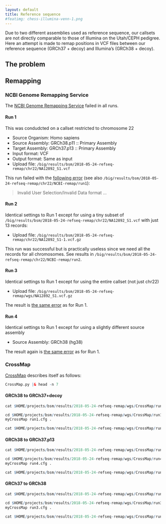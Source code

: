 ```yaml
---
layout: default
title: Reference sequence
#featimg: chess-illumina-venn-1.png
---
```


Due to two different assemblies used as reference sequence, our callsets are not directly comparable to those of Illumina on the Utah/CEPH pedigree.  Here an attempt is made to remap positions in VCF files between our reference sequence (GRCh37 + decoy) and Illumina's (GRCh38 + decoy).

## The problem

## Remapping

### NCBI Genome Remapping Service

The [NCBI Genome Remapping Service](https://www.ncbi.nlm.nih.gov/genome/tools/remap) failed in all runs.

#### Run 1

This was condudcted on a callset restricted to chromosome 22

* Source Organism: Homo sapiens
* Source Assembly: GRCh38.p11 :: Primary Assembly
* Target Assembly: GRCh37.p13 :: Primary Assembly
* Input format: VCF
* Output format: Same as input
* Upload file: `/big/results/bsm/2018-05-24-refseq-remap/chr22/NA12892_S1.vcf`

This run failed with the [following error](https://www.ncbi.nlm.nih.gov/genome/tools/remap/JSID_01_374401_130.14.22.10_9000_remap__1527884566) (see also `/big/results/bsm/2018-05-24-refseq-remap/chr22/NCBI-remap/run1`):

> Invalid User Selection/Invalid Data format
> ...

#### Run 2

Identical settings to Run 1 except for using a tiny subset of `/big/results/bsm/2018-05-24-refseq-remap/chr22/NA12892_S1.vcf` with just 13 records:

* Upload file: `/big/results/bsm/2018-05-24-refseq-remap/chr22/NA12892_S1-1.vcf.gz`

This run was successful but is practically useless since we need all the records for all chromosomes.  See results in `/big/results/bsm/2018-05-24-refseq-remap/chr22/NCBI-remap/run2`.

#### Run 3

Identical settings to Run 1 except for using the entire callset (not just chr22)

* Upload file: `/big/results/bsm/2018-05-24-refseq-remap/wgs/NA12892_S1.vcf.gz`

The result is [the same error](https://www.ncbi.nlm.nih.gov/genome/tools/remap/JSID_01_454585_130.14.18.6_9000_remap__1527891717) as for Run 1.

#### Run 4

Identical settings to Run 1 except for using a slightly different source assembly

* Source Assembly: GRCh38 (hg38)

The result again is [the same error](https://www.ncbi.nlm.nih.gov/genome/tools/remap/JSID_01_454585_130.14.18.6_9000_remap__1527891717) as for Run 1.

### CrossMap

[CrossMap](http://crossmap.sourceforge.net) describes itself as follows:

```r
CrossMap.py |& head -n 7
```

#### GRCh38 to GRCh37+decoy

```r
cat $HOME/projects/bsm/results/2018-05-24-refseq-remap/wgs/CrossMap/run1/run1.cfg
```

```r
cd $HOME/projects/bsm/results/2018-05-24-refseq-remap/wgs/CrossMap/run1
myCrossMap run1.cfg .
```

```r
cat $HOME/projects/bsm/results/2018-05-24-refseq-remap/wgs/CrossMap/run1/*log
```

#### GRCh38 to GRCh37.p13

```r
cat $HOME/projects/bsm/results/2018-05-24-refseq-remap/wgs/CrossMap/run4/run4.cfg
```

```r
cd $HOME/projects/bsm/results/2018-05-24-refseq-remap/wgs/CrossMap/run4
myCrossMap run4.cfg .
```

```r
cat $HOME/projects/bsm/results/2018-05-24-refseq-remap/wgs/CrossMap/run4/*log
```

#### GRCh37 to GRCh38

```r
cat $HOME/projects/bsm/results/2018-05-24-refseq-remap/wgs/CrossMap/run3/run3.cfg
```

```r
cd $HOME/projects/bsm/results/2018-05-24-refseq-remap/wgs/CrossMap/run3
myCrossMap run3.cfg .
```

```r
cat $HOME/projects/bsm/results/2018-05-24-refseq-remap/wgs/CrossMap/run3/*log
```
